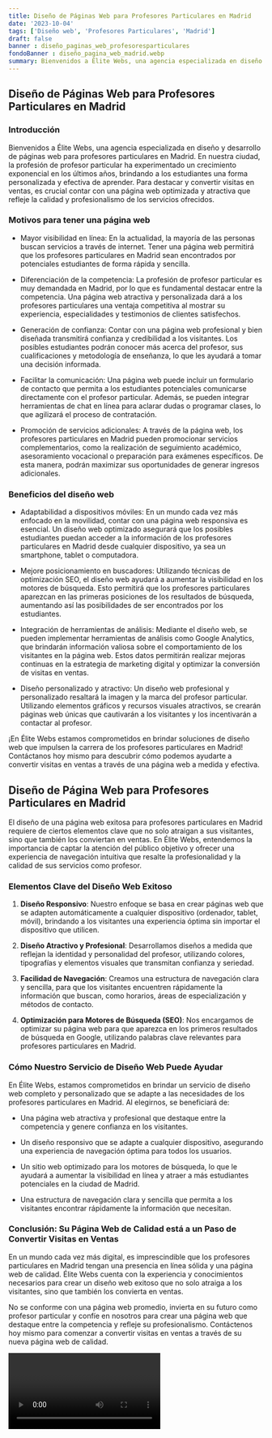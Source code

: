```yaml
---
title: Diseño de Páginas Web para Profesores Particulares en Madrid
date: '2023-10-04'
tags: ['Diseño web', 'Profesores Particulares', 'Madrid']
draft: false
banner : diseño_paginas_web_profesoresparticulares
fondoBanner : diseño_pagina_web_madrid.webp
summary: Bienvenidos a Élite Webs, una agencia especializada en diseño y desarrollo de páginas web para profesores particulares en Madrid. En nuestra ciudad, la profesión de profesor particular ha experimentado un crecimiento exponencial en los últimos años, brindando a los estudiantes una forma personalizada y efectiva de aprender. Para destacar y convertir visitas en ventas, es crucial contar con una página web optimizada y atractiva que refleje la calidad y profesionalismo de los servicios ofrecidos.
---
```


## Diseño de Páginas Web para Profesores Particulares en Madrid

### Introducción

Bienvenidos a Élite Webs, una agencia especializada en diseño y desarrollo de páginas web para profesores particulares en Madrid. En nuestra ciudad, la profesión de profesor particular ha experimentado un crecimiento exponencial en los últimos años, brindando a los estudiantes una forma personalizada y efectiva de aprender. Para destacar y convertir visitas en ventas, es crucial contar con una página web optimizada y atractiva que refleje la calidad y profesionalismo de los servicios ofrecidos.

### Motivos para tener una página web

- Mayor visibilidad en línea: En la actualidad, la mayoría de las personas buscan servicios a través de internet. Tener una página web permitirá que los profesores particulares en Madrid sean encontrados por potenciales estudiantes de forma rápida y sencilla.

- Diferenciación de la competencia: La profesión de profesor particular es muy demandada en Madrid, por lo que es fundamental destacar entre la competencia. Una página web atractiva y personalizada dará a los profesores particulares una ventaja competitiva al mostrar su experiencia, especialidades y testimonios de clientes satisfechos.

- Generación de confianza: Contar con una página web profesional y bien diseñada transmitirá confianza y credibilidad a los visitantes. Los posibles estudiantes podrán conocer más acerca del profesor, sus cualificaciones y metodología de enseñanza, lo que les ayudará a tomar una decisión informada.

- Facilitar la comunicación: Una página web puede incluir un formulario de contacto que permita a los estudiantes potenciales comunicarse directamente con el profesor particular. Además, se pueden integrar herramientas de chat en línea para aclarar dudas o programar clases, lo que agilizará el proceso de contratación.

- Promoción de servicios adicionales: A través de la página web, los profesores particulares en Madrid pueden promocionar servicios complementarios, como la realización de seguimiento académico, asesoramiento vocacional o preparación para exámenes específicos. De esta manera, podrán maximizar sus oportunidades de generar ingresos adicionales.

### Beneficios del diseño web

- Adaptabilidad a dispositivos móviles: En un mundo cada vez más enfocado en la movilidad, contar con una página web responsiva es esencial. Un diseño web optimizado asegurará que los posibles estudiantes puedan acceder a la información de los profesores particulares en Madrid desde cualquier dispositivo, ya sea un smartphone, tablet o computadora.

- Mejore posicionamiento en buscadores: Utilizando técnicas de optimización SEO, el diseño web ayudará a aumentar la visibilidad en los motores de búsqueda. Esto permitirá que los profesores particulares aparezcan en las primeras posiciones de los resultados de búsqueda, aumentando así las posibilidades de ser encontrados por los estudiantes.

- Integración de herramientas de análisis: Mediante el diseño web, se pueden implementar herramientas de análisis como Google Analytics, que brindarán información valiosa sobre el comportamiento de los visitantes en la página web. Estos datos permitirán realizar mejoras continuas en la estrategia de marketing digital y optimizar la conversión de visitas en ventas.

- Diseño personalizado y atractivo: Un diseño web profesional y personalizado resaltará la imagen y la marca del profesor particular. Utilizando elementos gráficos y recursos visuales atractivos, se crearán páginas web únicas que cautivarán a los visitantes y los incentivarán a contactar al profesor.

¡En Élite Webs estamos comprometidos en brindar soluciones de diseño web que impulsen la carrera de los profesores particulares en Madrid! Contáctanos hoy mismo para descubrir cómo podemos ayudarte a convertir visitas en ventas a través de una página web a medida y efectiva.

<GifSeo />

<Cta />

## Diseño de Página Web para Profesores Particulares en Madrid

El diseño de una página web exitosa para profesores particulares en Madrid requiere de ciertos elementos clave que no solo atraigan a sus visitantes, sino que también los conviertan en ventas. En Élite Webs, entendemos la importancia de captar la atención del público objetivo y ofrecer una experiencia de navegación intuitiva que resalte la profesionalidad y la calidad de sus servicios como profesor.

### Elementos Clave del Diseño Web Exitoso

1. **Diseño Responsivo**: Nuestro enfoque se basa en crear páginas web que se adapten automáticamente a cualquier dispositivo (ordenador, tablet, móvil), brindando a los visitantes una experiencia óptima sin importar el dispositivo que utilicen.

2. **Diseño Atractivo y Profesional**: Desarrollamos diseños a medida que reflejan la identidad y personalidad del profesor, utilizando colores, tipografías y elementos visuales que transmitan confianza y seriedad.

3. **Facilidad de Navegación**: Creamos una estructura de navegación clara y sencilla, para que los visitantes encuentren rápidamente la información que buscan, como horarios, áreas de especialización y métodos de contacto.

4. **Optimización para Motores de Búsqueda (SEO)**: Nos encargamos de optimizar su página web para que aparezca en los primeros resultados de búsqueda en Google, utilizando palabras clave relevantes para profesores particulares en Madrid.

### Cómo Nuestro Servicio de Diseño Web Puede Ayudar

En Élite Webs, estamos comprometidos en brindar un servicio de diseño web completo y personalizado que se adapte a las necesidades de los profesores particulares en Madrid. Al elegirnos, se beneficiará de:

- Una página web atractiva y profesional que destaque entre la competencia y genere confianza en los visitantes.

- Un diseño responsivo que se adapte a cualquier dispositivo, asegurando una experiencia de navegación óptima para todos los usuarios.

- Un sitio web optimizado para los motores de búsqueda, lo que le ayudará a aumentar la visibilidad en línea y atraer a más estudiantes potenciales en la ciudad de Madrid.

- Una estructura de navegación clara y sencilla que permita a los visitantes encontrar rápidamente la información que necesitan.

### Conclusión: Su Página Web de Calidad está a un Paso de Convertir Visitas en Ventas

En un mundo cada vez más digital, es imprescindible que los profesores particulares en Madrid tengan una presencia en línea sólida y una página web de calidad. Élite Webs cuenta con la experiencia y conocimientos necesarios para crear un diseño web exitoso que no solo atraiga a los visitantes, sino que también los convierta en ventas.

No se conforme con una página web promedio, invierta en su futuro como profesor particular y confíe en nosotros para crear una página web que destaque entre la competencia y refleje su profesionalismo. Contáctenos hoy mismo para comenzar a convertir visitas en ventas a través de su nueva página web de calidad.

<Video />

<CtaBot job='Profesores Particulares' city='Madrid'/>

<Gmaps query='Madrid+españa+maps' />